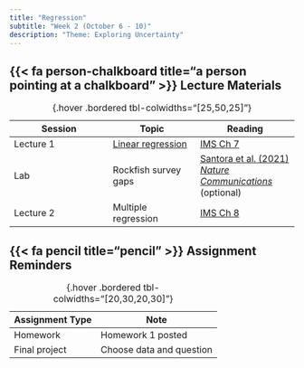 ```yaml
---
title: "Regression"
subtitle: "Week 2 (October 6 - 10)"
description: "Theme: Exploring Uncertainty"
---
```


## {{< fa person-chalkboard title="a person pointing at a chalkboard" >}} Lecture Materials {#lecture-materials}

| Session | Topic  | Reading |
|---------|--------|---------|
| Lecture 1 | [Linear regression](lecture-slides/lecture2-1.pdf){target="_blank"} | [IMS Ch 7](https://openintrostat.github.io/ims/model-slr.html){target="_blank"} |
| Lab | Rockfish survey gaps | [Santora et al. (2021) *Nature Communications*](https://doi.org/10.1038/s41467-021-26484-5){target="_blank"} (optional) |
| Lecture 2 | Multiple regression | [IMS Ch 8](https://openintrostat.github.io/ims/model-mlr.html){target="_blank"} |
: {.hover .bordered tbl-colwidths="[25,50,25]"} 

## {{< fa pencil title="pencil" >}} Assignment Reminders {#assignment-reminders}

| Assignment Type | Note                      |
|-----------------|---------------------------|
| Homework        | Homework 1 posted         |
| Final project   | Choose data and question  |
: {.hover .bordered tbl-colwidths="[20,30,20,30]"} 

